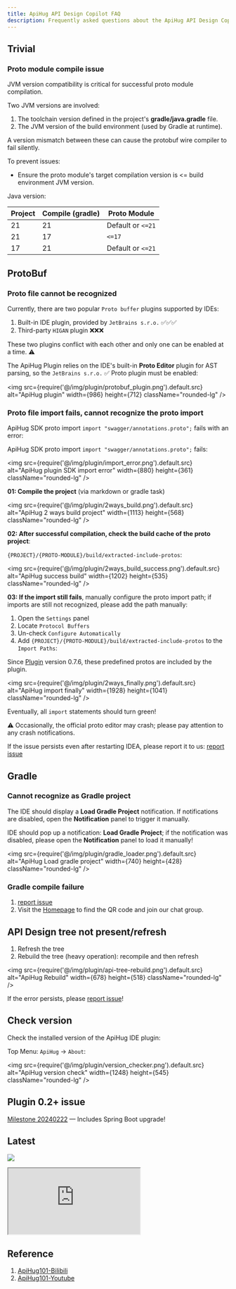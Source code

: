 ```yaml
---
title: ApiHug API Design Copilot FAQ
description: Frequently asked questions about the ApiHug API Design Copilot
---
```


## Trivial 

### Proto module compile issue

JVM version compatibility is critical for successful proto module compilation.

Two JVM versions are involved:
1. The toolchain version defined in the project's **gradle/java.gradle** file.
2. The JVM version of the build environment (used by Gradle at runtime).

A version mismatch between these can cause the protobuf wire compiler to fail silently.

To prevent issues:
- Ensure the proto module's target compilation version is <= build environment JVM version.

Java version:

| Project | Compile (gradle) | Proto Module      |
|---------|------------------|-------------------|
| 21      | 21               | Default or `<=21` |
| 21      | 17               | `<=17`            |
| 17      | 21               | Default or `<=21` |



## ProtoBuf

### Proto file cannot be recognized

Currently, there are two popular `Proto buffer` plugins supported by IDEs:

1. Built-in IDE plugin, provided by `JetBrains s.r.o.` ✅✅✅
2. Third-party `HIGAN` plugin ❌❌❌

These two plugins conflict with each other and only one can be enabled at a time. ⚠️

The ApiHug Plugin relies on the IDE's built-in **Proto Editor** plugin for AST parsing, so the `JetBrains s.r.o.` ✅ Proto plugin must be enabled:

<img src={require('@/img/plugin/protobuf_plugin.png').default.src} alt="ApiHug plugin" width={986} height={712} className="rounded-lg" />

### Proto file import fails, cannot recognize the proto import

ApiHug SDK proto import `import "swagger/annotations.proto";` fails with an error:

ApiHug SDK proto import `import "swagger/annotations.proto";` fails:

<img src={require('@/img/plugin/import_error.png').default.src} alt="ApiHug plugin SDK import error" width={880} height={361} className="rounded-lg" />

**01: Compile the project** (via markdown or gradle task)

<img src={require('@/img/plugin/2ways_build.png').default.src} alt="ApiHug 2 ways build project" width={1113} height={568} className="rounded-lg" />

**02: After successful compilation, check the build cache of the proto project**:

`{PROJECT}/{PROTO-MODULE}/build/extracted-include-protos`:

<img src={require('@/img/plugin/2ways_build_success.png').default.src} alt="ApiHug success build" width={1202} height={535} className="rounded-lg" />

**03: If the import still fails**, manually configure the proto import path; if imports are still not recognized, please add the path manually:

1. Open the `Settings` panel
2. Locate `Protocol Buffers`
3. Un-check `Configure Automatically`
4. Add `{PROJECT}/{PROTO-MODULE}/build/extracted-include-protos` to the `Import Paths`:

Since [Plugin](/docs/changelog/plugin) version 0.7.6, these predefined protos are included by the plugin.

<img src={require('@/img/plugin/2ways_finally.png').default.src} alt="ApiHug import finally" width={1928} height={1041} className="rounded-lg" />

Eventually, all `import` statements should turn green!

⚠️ Occasionally, the official proto editor may crash; please pay attention to any crash notifications.

If the issue persists even after restarting IDEA, please report it to us: [report issue](https://github.com/apihug/apihug-ide-plugin/issues/new/choose)

## Gradle

### Cannot recognize as Gradle project

The IDE should display a **Load Gradle Project** notification. If notifications are disabled, open the **Notification** panel to trigger it manually.

IDE should pop up a notification: **Load Gradle Project**; if the notification was disabled, please open the **Notification** panel to load it manually!

<img src={require('@/img/plugin/gradle_loader.png').default.src} alt="ApiHug Load gradle project" width={740} height={428} className="rounded-lg" />

### Gradle compile failure

1. [report issue](https://github.com/apihug/apihug-ide-plugin/issues/new/choose)
2. Visit the [Homepage](https://github.com/apihug/apihug.com) to find the QR code and join our chat group.

## API Design tree not present/refresh

1. Refresh the tree
2. Rebuild the tree (heavy operation): recompile and then refresh

<img src={require('@/img/plugin/api-tree-rebuild.png').default.src} alt="ApiHug Rebuild" width={678} height={518} className="rounded-lg" />

If the error persists, please [report issue](https://github.com/apihug/apihug-ide-plugin/issues/new/choose)!

## Check version

Check the installed version of the ApiHug IDE plugin:

Top Menu: `ApiHug` -> `About`:

<img src={require('@/img/plugin/version_checker.png').default.src} alt="ApiHug version check" width={1248} height={545} className="rounded-lg" />

## Plugin 0.2+ issue

[Milestone 20240222](/docs/milestone/milestone-20240222) — Includes Spring Boot upgrade!

## Latest

<a target="_blank" href="https://search.maven.org/artifact/com.apihug/it-bom"><img
  src="https://img.shields.io/maven-central/v/com.apihug/it-bom.svg?label=Maven%20Central"/></a>


<div>
  <iframe
    src="https://plugins.jetbrains.com/embeddable/card/23534"
    border="0"
    height={'319px'}
    width={'384px'}
    allow="accelerometer; autoplay; clipboard-write; encrypted-media; gyroscope; picture-in-picture"
    allowFullScreen
  ></iframe>
</div>

## Reference

1. [ApiHug101-Bilibili](https://space.bilibili.com/666522636)
2. [ApiHug101-Youtube](https://youtube.com/@ApiHug?si=C1yw0poHA01zbmyj)
